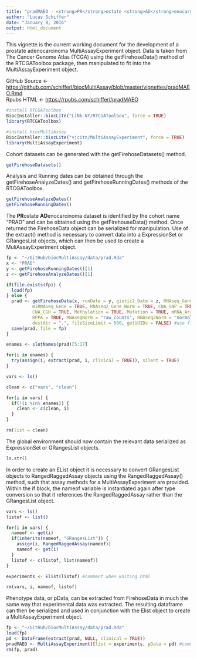 ```yaml
---
title: "pradMAEO - <strong>PR</strong>ostate <strong>AD</strong>enocarcinoma <strong>M</strong>ulti<strong>A</strong>ssay<strong>E</strong>xperiment <strong>O</strong>bject"
author: "Lucas Schiffer"
date: "January 8, 2016"
output: html_document
---
```


This vignette is the current working document for the development of a prostate adenocarcinoma MultiAssayExperiment object. Data is taken from The Cancer Genome Atlas (TCGA) using the getFirehoseData() method of the RTCGAToolbox package, then manipulated to fit into the MultiAssayExperiment object.

GitHub Source <- <a href="https://github.com/schifferl/biocMultiAssay/blob/master/vignettes/pradMAEO.Rmd">https://github.com/schifferl/biocMultiAssay/blob/master/vignettes/pradMAEO.Rmd</a><br>
Rpubs HTML <- <a href="https://rpubs.com/schifferl/pradMAEO">https://rpubs.com/schifferl/pradMAEO</a>

```r
#install RTCGAToolbox
BiocInstaller::biocLite("LiNk-NY/RTCGAToolbox", force = TRUE)
library(RTCGAToolbox)

#install biocMultiAssay
BiocInstaller::biocLite("vjcitn/MultiAssayExperiment", force = TRUE)
library(MultiAssayExperiment)
```

Cohort datasets can be generated with the getFirehoseDatasets() method.

```r
getFirehoseDatasets()
```

Analysis and Running dates can be obtained through the getFirehoseAnalyzeDates() and getFirehoseRunningDates() methods of the RTCGAToolbox.

```r
getFirehoseAnalyzeDates()
getFirehoseRunningDates()
```

The <strong>PR</strong>ostate <strong>AD</strong>enocarcinoma dataset is identified by the cohort name "PRAD" and can be obtained using the getFirehouseData() method. Once returned the FirehoseData object can be serialized for manipulation. Use of the extract() method is necessary to convert data into a ExpressionSet or GRangesList objects, which can then be used to create a MuliAssayExperiment object.

```r
fp <- "~/GitHub/biocMultiAssay/data/prad.Rda"
x <- "PRAD"
y <- getFirehoseRunningDates()[1]
z <- getFirehoseAnalyzeDates()[1]

if(file.exists(fp)) {
  load(fp)
} else {
  prad <- getFirehoseData(x, runDate = y, gistic2_Date = z, RNAseq_Gene = TRUE, Clinic = TRUE, 
          miRNASeq_Gene = TRUE, RNAseq2_Gene_Norm = TRUE, CNA_SNP = TRUE, CNV_SNP = TRUE, CNA_Seq = TRUE, 
          CNA_CGH = TRUE, Methylation = TRUE, Mutation = TRUE, mRNA_Array = TRUE, miRNA_Array = TRUE,
          RPPA = TRUE, RNAseqNorm = "raw_counts", RNAseq2Norm = "normalized_count", forceDownload = TRUE, 
          destdir = ".", fileSizeLimit = 500, getUUIDs = FALSE) #use fileSizeLimit = 5000 for Methylation data
  save(prad, file = fp)
}

enames <- slotNames(prad)[5:17]

for(i in enames) {
  try(assign(i, extract(prad, i, clinical = TRUE)), silent = TRUE)
}

vars <- ls()

clean <- c("vars", "clean")

for(i in vars) {
  if(!(i %in% enames)) {
    clean <- c(clean, i)
  }
}

rm(list = clean)
```

The global environment should now contain the relevant data serialized as ExpressionSet or GRangesList objects.

```r
ls.str()
```

In order to create an EList object it is necessary to convert GRangesList objects to RangedRaggedAssay objects using the RangedRaggedAssay() method, such that assay methods for a MultiAssayExperiment are provided. Within the if block, the nameof variable is instantiated again after type conversion so that it references the RangedRaggedAssay rather than the GRangesList object.

```r
vars <- ls()
listof <- list()

for(i in vars) {
  nameof <- get(i)
  if(inherits(nameof, "GRangesList")) {
    assign(i, RangedRaggedAssay(nameof))
    nameof <- get(i)
  }
  listof <- c(listof, list(nameof))
}

experiments <- Elist(listof) #comment when kniting html

rm(vars, i, nameof, listof)
```

Phenotype data, or pData, can be extracted from FirehoseData in much the same way that experimental data was extracted. The resulting dataframe can then be serialized and used in conjunction with the Elist object to create a MultiAssayExperiment object.

```r
fp <- "~/GitHub/biocMultiAssay/data/prad.Rda"
load(fp)
pd <- DataFrame(extract(prad, NULL, clinical = TRUE))
pradMAEO <- MultiAssayExperiment(Elist = experiments, pData = pd) #comment when kniting html
rm(fp, prad)
```
